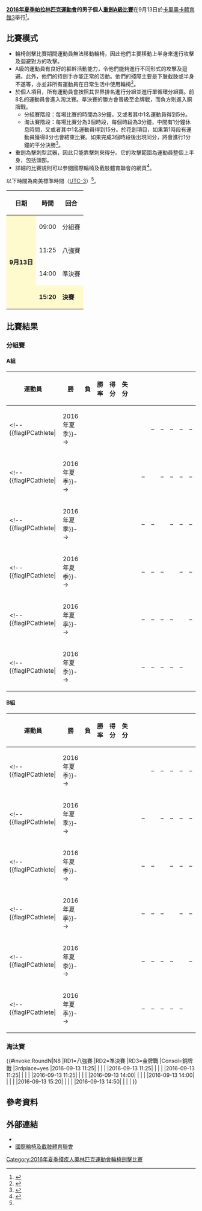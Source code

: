 {{noteTA|G1=Sports}}
{{Infobox Paralympic event
| event       = 男子個人重劍A級
| games       = 2016年夏季
| image       = [[File:Wheelchair_fencing_pictogram_(Paralympics).svg|120px]]
| caption     = 
| venue       = [[卡里奧卡體育館3|卡里奧卡體育館3]]
| dates       = 9月13日
| competitors = 12
| nations     = 9<ref name=qualification>{{Cite web |url=http://www.iwasf.com/iwasf/index.cfm/sports/iwas-wheelchair-fencing/rio-2016-qualification111/ |title=RIO 2016 QUALIFICATION |access-date=2016-09-09 |archive-url=https://web.archive.org/web/20170328060644/http://www.iwasf.com/iwasf/index.cfm/sports/iwas-wheelchair-fencing/rio-2016-qualification111/ |archive-date=2017-03-28 |dead-url=yes }}</ref>
| gold        =  
| goldNPC     =  
| silver      =  
| silverNPC   =  
| bronze      =  
| bronzeNPC   =  
| prev        = [[2012年夏季殘疾人奧林匹克運動會輪椅劍擊男子個人重劍A級比賽|2012]]
| next        = [[2020年夏季殘疾人奧林匹克運動會男子個人重劍A級比賽|2020]]
}}
{{2016年夏季殘疾人奧林匹克運動會輪椅劍擊比賽}}
'''[[2016年夏季帕拉林匹克運動會|2016年夏季帕拉林匹克運動會]]的男子個人[[2016年夏季殘疾人奧林匹克運動會輪椅劍擊比賽|重劍A級比賽]]'''在9月13日於[[卡里奧卡體育館3|卡里奧卡體育館3]]舉行<ref>{{Cite web |url=https://www.rio2016.com/en/paralympics/wheelchair-fencing |title=Paralympic Wheelchair Fencing |accessdate=2016-09-09 |archive-date=2016-09-08 |archive-url=https://web.archive.org/web/20160908184534/https://www.rio2016.com/en/paralympics/wheelchair-fencing |dead-url=no }}</ref>。

== 比賽模式 ==
* 輪椅劍擊比賽期間運動員無法移動輪椅，因此他們主要移動上半身來進行攻擊及迴避對方的攻擊。
* A級的運動員有良好的軀幹活動能力，令他們能夠進行不同形式的攻擊及迴避。此外，他們的持劍手亦能正常的活動。他們的殘障主要是下肢截肢或半身不遂等，亦並非所有運動員在日常生活中使用輪椅<ref name=classify>{{Cite web |url=https://www.paralympic.org/sites/default/files/document/150915170806821_2015_09_15%2BExplanatory%2Bguide%2BClassification_summer%2BFINAL%2B_5.pdf |title=Explanatory guide to Paralympic classification |accessdate=2016-09-09 |archive-date=2016-08-27 |archive-url=https://web.archive.org/web/20160827205502/https://www.paralympic.org/sites/default/files/document/150915170806821_2015_09_15%2BExplanatory%2Bguide%2BClassification_summer%2BFINAL%2B_5.pdf |dead-url=no }}</ref>。
* 於個人項目，所有運動員會按照其世界排名進行分組並進行單循環分組賽。前8名的運動員會進入淘汰賽。準決賽的勝方會晉級至金牌戰，而負方則進入銅牌戰。
** 分組賽階段：每場比賽的時間為3分鐘，又或者其中1名運動員得到5分。
** 淘汰賽階段：每場比賽分為3個時段，每個時段為3分鐘，中間有1分鐘休息時間，又或者其中1名運動員得到15分。於花劍項目，如果第1時段有運動員獲得8分也會結束比賽。如果完成3個時段後出現同分，將會進行1分鐘的平分決勝<ref name=schedule>{{Cite web |url=http://www.paralimpicos.es/publicacion/ficheros/Paralympic%20Explanatory%20Guide%20_%20Wheelchair%20Fencing.pdf |title=Wheelchair Fencing Explanatory Guide |access-date=2016-09-09 |archive-url=https://web.archive.org/web/20160330021441/http://www.paralimpicos.es/publicacion/ficheros/Paralympic%20Explanatory%20Guide%20_%20Wheelchair%20Fencing.pdf |archive-date=2016-03-30 |dead-url=yes }}</ref>。
* 重劍為擊刺型武器，因此只能靠擊刺來得分。它的攻擊範圍為運動員整個上半身，包括頭部。
* 詳細的比賽規則可以參閱國際輪椅及截肢體育聯會的網頁<ref>{{Cite web |url=http://www.iwasf.com/iwasf/index.cfm/sports/iwas-wheelchair-fencing/rules-documents1/ |title=RULES & DOCUMENTS |accessdate=2016-09-09 |archive-date=2016-09-11 |archive-url=https://archive.is/20160911072702/http://www.iwasf.com/iwasf/index.cfm/sports/iwas-wheelchair-fencing/rules-documents1/ |dead-url=yes }}</ref>。
以下時間為南美標準時間（[[UTC-3|UTC-3]]）<ref name=schedule/>。
{| class="wikitable" style="text-align:center" width=400px
! 日期
! 時間
! 回合
|-
|style=background:lemonchiffon rowspan="4"| '''9月13日''' || 09:00 || 分組賽
|-
| 11:25 || 八強賽
|-
| 14:00 || 準決賽
|-
|style=background:lemonchiffon| '''15:20''' || style=background:lemonchiffon| '''決賽''' 
|}

== 比賽結果 ==
=== 分組賽 ===
==== A組 ====
{| class="wikitable" style="text-align:center;"
!width=200|運動員
!width=50|勝
!width=50|負
!width=50|勝率
!width=50|得分
!width=50|失分
!rowspan=7| 
!width=50|<!--{{flagicon|}}-->
!width=50|<!--{{flagicon|}}-->
!width=50|<!--{{flagicon|}}-->
!width=50|<!--{{flagicon|}}-->
!width=50|<!--{{flagicon|}}-->
!width=50|<!--{{flagicon|}}-->
|-
|align=left| <!--{{flagIPCathlete|[[]]||2016年夏季}}--> ||  ||  ||  ||  ||  || {{n/a}} || – || – || – || – || –
|-
|align=left| <!--{{flagIPCathlete|[[]]||2016年夏季}}--> ||  ||  ||  ||  ||  || – || {{n/a}} || – || – || – || –
|-
|align=left| <!--{{flagIPCathlete|[[]]||2016年夏季}}--> ||  ||  ||  ||  ||  || – || – || {{n/a}} || – || – || –
|-
|align=left| <!--{{flagIPCathlete|[[]]||2016年夏季}}--> ||  ||  ||  ||  ||  || – || – || – || {{n/a}} || – || –
|-
|align=left| <!--{{flagIPCathlete|[[]]||2016年夏季}}--> ||  ||  ||  ||  ||  || – || – || – || – || {{n/a}} || –
|-
|align=left| <!--{{flagIPCathlete|[[]]||2016年夏季}}--> ||  ||  ||  ||  ||  || – || – || – || – || – || {{n/a}}
|}

==== B組 ====
{| class="wikitable" style="text-align:center;"
!width=200|運動員
!width=50|勝
!width=50|負
!width=50|勝率
!width=50|得分
!width=50|失分
!rowspan=7| 
!width=50|<!--{{flagicon|}}-->
!width=50|<!--{{flagicon|}}-->
!width=50|<!--{{flagicon|}}-->
!width=50|<!--{{flagicon|}}-->
!width=50|<!--{{flagicon|}}-->
!width=50|<!--{{flagicon|}}-->
|-
|align=left| <!--{{flagIPCathlete|[[]]||2016年夏季}}--> ||  ||  ||  ||  ||  || {{n/a}} || – || – || – || – || –
|-
|align=left| <!--{{flagIPCathlete|[[]]||2016年夏季}}--> ||  ||  ||  ||  ||  || – || {{n/a}} || – || – || – || –
|-
|align=left| <!--{{flagIPCathlete|[[]]||2016年夏季}}--> ||  ||  ||  ||  ||  || – || – || {{n/a}} || – || – || –
|-
|align=left| <!--{{flagIPCathlete|[[]]||2016年夏季}}--> ||  ||  ||  ||  ||  || – || – || – || {{n/a}} || – || –
|-
|align=left| <!--{{flagIPCathlete|[[]]||2016年夏季}}--> ||  ||  ||  ||  ||  || – || – || – || – || {{n/a}} || –
|-
|align=left| <!--{{flagIPCathlete|[[]]||2016年夏季}}--> ||  ||  ||  ||  ||  || – || – || – || – || – || {{n/a}}
|}

=== 淘汰賽 ===
{{#invoke:RoundN|N8
|RD1=八強賽
|RD2=準決賽
|RD3=金牌戰
|Consol=銅牌戰
|3rdplace=yes
|2016-09-13 11:25| | | | 
|2016-09-13 11:25| | | | 
|2016-09-13 11:25| | | | 
|2016-09-13 11:25| | | | 
|2016-09-13 14:00| | | | 
|2016-09-13 14:00| | | | 
|2016-09-13 15:20| | | | 
|2016-09-13 14:50| | | | 
}}

== 參考資料 ==
{{reflist}}

== 外部連結 ==
* {{Official|https://www.rio2016.com/en/paralympics/wheelchair-fencin}}{{pt}}{{en}}{{es}}{{fr}}
* [https://web.archive.org/web/20080822164112/http://www.iwasf.com/ 國際輪椅及截肢體育聯會]{{en}}

[[Category:2016年夏季殘疾人奧林匹克運動會輪椅劍擊比賽|Category:2016年夏季殘疾人奧林匹克運動會輪椅劍擊比賽]]